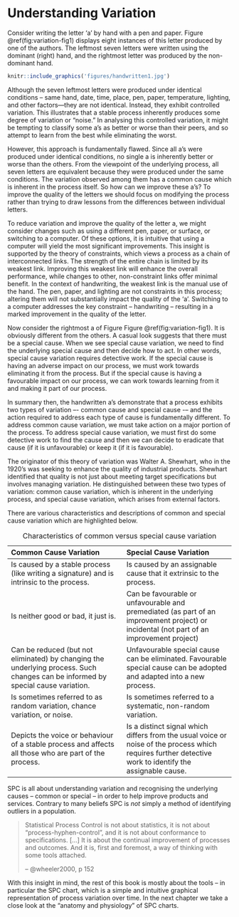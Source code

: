 # Understanding Variation {#variation}

Consider writing the letter 'a' by hand with a pen and paper. Figure \@ref(fig:variation-fig1) displays eight instances of this letter produced by one of the authors. The leftmost seven letters were written using the dominant (right) hand, and the rightmost letter was produced by the non-dominant hand.

```r
knitr::include_graphics('figures/handwritten1.jpg')
```

Although the seven leftmost letters were produced under identical conditions -- same hand, date, time, place, pen, paper, temperature, lighting, and other factors—they are not identical. Instead, they exhibit controlled variation. This illustrates that a stable process inherently produces some degree of variation or "noise." In analysing this controlled variation, it might be tempting to classify some a's as better or worse than their peers, and so attempt to learn from the best while eliminating the worst. 

However, this approach is fundamentally flawed. Since all a's were produced under identical conditions, no single a is inherently better or worse than the others. From the viewpoint of the underlying process, all seven letters are equivalent because they were produced under the same conditions. The variation observed among them has a common cause which is inherent in the process itself. So how can we improve these a's?  To improve the quality of the letters we should focus on modifying the process rather than trying to draw lessons from the differences between individual letters.

To reduce variation and improve the quality of the letter a, we might consider changes such as using a different pen, paper, or surface, or switching to a computer. Of these options, it is intuitive that using a computer will yield the most significant improvements. This insight is supported by the theory of constraints, which views a process as a chain of interconnected links. The strength of the entire chain is limited by its weakest link. Improving this weakest link will enhance the overall performance, while changes to other, non-constraint links offer minimal benefit. In the context of handwriting, the weakest link is the manual use of the hand. The pen, paper, and lighting are not constraints in this process; altering them will not substantially impact the quality of the 'a'. Switching to a computer addresses the key constraint -- handwriting -- resulting in a marked improvement in the quality of the letter.

Now consider the rightmost a of Figure Figure \@ref(fig:variation-fig1). It is obviously different from the others. A casual look suggests that there must be a special cause. When we see special cause variation, we need to find the underlying special cause and then decide how to act. In other words, special cause variation requires detective work. If the special cause is having an adverse impact on our process, we must work towards eliminating it from the process. But if the special cause is having a favourable impact on our process, we can work towards learning from it and making it part of our process.

In summary then, the handwritten a's demonstrate that a process exhibits two types of variation –- common cause and special cause -– and the action required to address each type of cause is fundamentally different. To address common cause variation, we must take action on a major portion of the process. To address special cause variation, we must first do some detective work to find the cause and then we can decide to eradicate that cause (if it is unfavourable) or keep it (if it is favourable).

The originator of this theory of variation was Walter A. Shewhart, who in the 1920’s was seeking to enhance the quality of industrial products. Shewhart identified that quality is not just about meeting target specifications but involves managing variation. He distinguished between these two types of variation: common cause variation, which is inherent in the underlying process, and special cause variation, which arises from external factors. 

There are various characteristics and descriptions of common and special cause variation which are highlighted below.

--------------------------------------------------------------------------------
Common Cause Variation                    Special Cause Variation
----------------------------------------  --------------------------------------
Is caused by a stable process (like       Is caused by an assignable cause that
writing a signature) and is intrinsic     it extrinsic to the process.
to the process.

Is neither good or bad, it just is.       Can be favourable or unfavourable and
                                          premediated (as part of an improvement
                                          project) or incidental (not part of an
                                          improvement project)
                                          
Can be reduced (but not eliminated) by    Unfavourable special cause can be
changing the underlying process.          eliminated. Favourable special cause
Such changes can be informed by           can be adopted and adapted into a new
special cause variation.                  process.

Is sometimes referred to as random        Is sometimes referred to a systematic,
variation, chance variation, or noise.    non-random variation.

Depicts the voice or behaviour of a       Is a distinct signal which differs
stable process and affects all those      from the usual voice or noise of the
who are part of the process.              process which requires further
                                          detective work to identify the
                                          assignable cause.
--------------------------------------------------------------------------------
Table: Characteristics of common versus special cause variation

SPC is all about understanding variation and recognising the underlying causes -- common or special -- in order to help improve products and services. Contrary to many beliefs SPC is *not* simply a method of identifying outliers in a population.

> Statistical Process Control is not about statistics, it is not about "process-hyphen-control", and it is not about conformance to specifications. […] It is about the continual improvement of processes and outcomes. And it is, first and foremost, a way of thinking with some tools attached.
>
> -- @wheeler2000, p 152

With this insight in mind, the rest of this book is mostly about the tools -- in particular the SPC chart, which is a simple and intuitive graphical representation of process variation over time. In the next chapter we take a close look at the "anatomy and physiology" of SPC charts.
